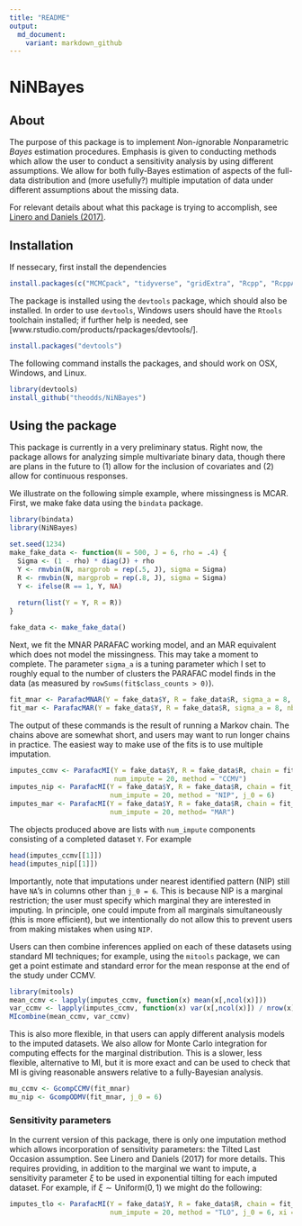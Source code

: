 ```yaml
---
title: "README"
output:
  md_document:
    variant: markdown_github
---
```


# NiNBayes

## About

The purpose of this package is to implement *N*on-*i*gnorable *N*onparametric *Bayes* estimation procedures. Emphasis is given to conducting methods which allow the user to conduct a sensitivity analysis by using different assumptions. We allow for both fully-Bayes estimation of aspects of the full-data distribution and (more usefully?) multiple imputation of data under different assumptions about the missing data. 

For relevant details about what this package is trying to accomplish, see [Linero and Daniels (2017)](https://ani.stat.fsu.edu/~arlinero/assets/documents/GeneralBNPApproach.pdf).

## Installation

If nessecary, first install the dependencies

```r
install.packages(c("MCMCpack", "tidyverse", "gridExtra", "Rcpp", "RcppArmadillo", "mitools", "bindata"))
```

The package is installed using the `devtools` package, which should also be installed. In order to use `devtools`, Windows users should have the `Rtools` toolchain installed; if further help is needed, see [www.rstudio.com/products/rpackages/devtools/]. 

```r
install.packages("devtools")
```

The following command installs the packages, and should work on OSX, Windows, and Linux.

```r
library(devtools)
install_github("theodds/NiNBayes")
```

## Using the package

This package is currently in a very preliminary status. Right now, the package allows for analyzing simple multivariate binary data, though there are plans in the future to (1) allow for the inclusion of covariates and (2) allow for continuous responses. 

We illustrate on the following simple example, where missingness is MCAR. First, we make fake data using the `bindata` package. 
```r
library(bindata)
library(NiNBayes)

set.seed(1234)
make_fake_data <- function(N = 500, J = 6, rho = .4) {
  Sigma <- (1 - rho) * diag(J) + rho
  Y <- rmvbin(N, margprob = rep(.5, J), sigma = Sigma)
  R <- rmvbin(N, margprob = rep(.8, J), sigma = Sigma)
  Y <- ifelse(R == 1, Y, NA)
  
  return(list(Y = Y, R = R))
}

fake_data <- make_fake_data()
```

Next, we fit the MNAR PARAFAC working model, and an MAR equivalent which does not model the missingness. This may take a moment to complete. The parameter `sigma_a` is a tuning parameter which I set to roughly equal to the number of clusters the PARAFAC model finds in the data (as measured by `rowSums(fit$class_counts > 0)`).
```r
fit_mnar <- ParafacMNAR(Y = fake_data$Y, R = fake_data$R, sigma_a = 8, nburn = 1000, nsave = 1000, nthin = 1)
fit_mar <- ParafacMAR(Y = fake_data$Y, R = fake_data$R, sigma_a = 8, nburn = 1000, nsave = 1000, nthin = 1)
```

The output of these commands is the result of running a Markov chain. The chains above are somewhat short, and users may want to run longer chains in practice. The easiest way to make use of the fits is to use multiple imputation. 
```r
imputes_ccmv <- ParafacMI(Y = fake_data$Y, R = fake_data$R, chain = fit_mnar, 
                          num_impute = 20, method = "CCMV")
imputes_nip <- ParafacMI(Y = fake_data$Y, R = fake_data$R, chain = fit_mnar, 
                         num_impute = 20, method = "NIP", j_0 = 6)
imputes_mar <- ParafacMI(Y = fake_data$Y, R = fake_data$R, chain = fit_mar, 
                         num_impute = 20, method= "MAR")
```

The objects produced above are lists with `num_impute` components consisting of a completed dataset `Y`. For example
```r
head(imputes_ccmv[[1]])
head(imputes_nip[[1]])
```
Importantly, note that imputations under nearest identified pattern (NIP) still have `NA`'s in columns other than `j_0 = 6`. This is because NIP is a marginal restriction; the user must specify which marginal they are interested in imputing. In principle, one could impute from all marginals simultaneously (this is more efficient), but we intentionally do not allow this to prevent users from making mistakes when using `NIP`.

Users can then combine inferences applied on each of these datasets using standard MI techniques; for example, using the `mitools` package, we can get a point estimate and standard error for the mean response at the end of the study under CCMV.
```r
library(mitools)
mean_ccmv <- lapply(imputes_ccmv, function(x) mean(x[,ncol(x)]))
var_ccmv <- lapply(imputes_ccmv, function(x) var(x[,ncol(x)]) / nrow(x))
MIcombine(mean_ccmv, var_ccmv)
```
This is also more flexible, in that users can apply different analysis models to the imputed datasets. We also allow for Monte Carlo integration for computing effects for the marginal distribution. This is a slower, less flexible, alternative to MI, but it is more exact and can be used to check that MI is giving reasonable answers relative to a fully-Bayesian analysis.
```r
mu_ccmv <- GcompCCMV(fit_mnar)
mu_nip <- GcompODMV(fit_mnar, j_0 = 6)
```

### Sensitivity parameters

In the current version of this package, there is only one imputation method which allows incorporation of sensitivity parameters: the Tilted Last Occasion assumption. See Linero and Daniels (2017) for more details. This requires providing, in addition to the marginal we want to impute, a sensitivity parameter $\xi$ to be used in exponential tilting for each imputed dataset. For example, if $\xi \sim \operatorname{Uniform(0,1)}$ we might do the following: 
```r
imputes_tlo <- ParafacMI(Y = fake_data$Y, R = fake_data$R, chain = fit_mnar, 
                         num_impute = 20, method = "TLO", j_0 = 6, xi = runif(20))
```
